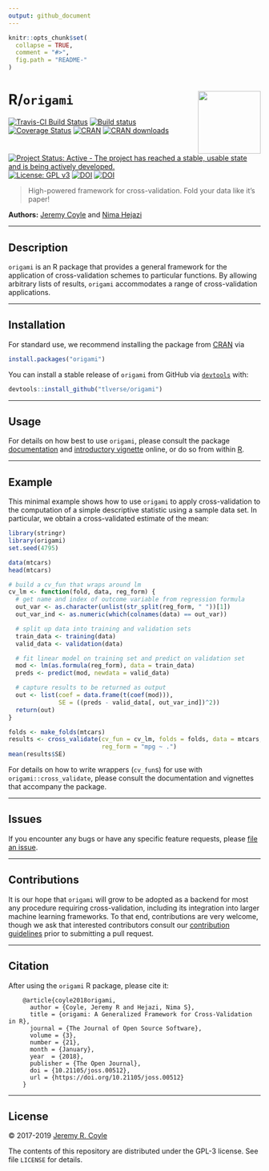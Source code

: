```yaml
---
output: github_document
---
```


<!-- README.md is generated from README.Rmd. Please edit that file -->

```r
knitr::opts_chunk$set(
  collapse = TRUE,
  comment = "#>",
  fig.path = "README-"
)
```

# R/`origami` <img src="./hex/origami-sticker.png" align="right" width='125'/>

[![Travis-CI Build Status](https://travis-ci.org/tlverse/origami.svg?branch=master)](https://travis-ci.org/tlverse/origami)
[![Build status](https://ci.appveyor.com/api/projects/status/bfe2jd9a065jhql7?svg=true)](https://ci.appveyor.com/project/tlverse/origami)
[![Coverage Status](https://codecov.io/gh/tlverse/origami/branch/master/graph/badge.svg)](https://codecov.io/gh/tlverse/origami)
[![CRAN](http://www.r-pkg.org/badges/version/origami)](http://www.r-pkg.org/pkg/origami)
[![CRAN downloads](https://cranlogs.r-pkg.org/badges/origami)](https://CRAN.R-project.org/package=origami)
[![Project Status: Active - The project has reached a stable, usable state and is being actively developed.](http://www.repostatus.org/badges/latest/active.svg)](http://www.repostatus.org/#active)
[![License: GPL v3](https://img.shields.io/badge/License-GPL%20v3-blue.svg)](http://www.gnu.org/licenses/gpl-3.0)
[![DOI](https://zenodo.org/badge/DOI/10.5281/zenodo.1155901.svg)](https://doi.org/10.5281/zenodo.1155901)
[![DOI](http://joss.theoj.org/papers/10.21105/joss.00512/status.svg)](https://doi.org/10.21105/joss.00512)

> High-powered framework for cross-validation. Fold your data like it's paper!

__Authors:__ [Jeremy Coyle](https://github.com/jeremyrcoyle) and [Nima
Hejazi](https://nimahejazi.org)

---

## Description

`origami` is an R package that provides a general framework for the application
of cross-validation schemes to particular functions. By allowing arbitrary lists
of results, `origami` accommodates a range of cross-validation applications.

---

## Installation

For standard use, we recommend installing the package from
[CRAN](https://cran.r-project.org/) via

```r
install.packages("origami")
```

You can install a stable release of `origami` from GitHub via
[`devtools`](https://www.rstudio.com/products/rpackages/devtools/) with:

```r
devtools::install_github("tlverse/origami")
```

---

## Usage

For details on how best to use `origami`, please consult the package
[documentation](https://origami.tlverse.org) and [introductory
vignette](https://origami.tlverse.org/articles/generalizedCV.html)
online, or do so from within [R](https://www.r-project.org/).

---

## Example

This minimal example shows how to use `origami` to apply cross-validation to the
computation of a simple descriptive statistic using a sample data set. In
particular, we obtain a cross-validated estimate of the mean:

```r
library(stringr)
library(origami)
set.seed(4795)

data(mtcars)
head(mtcars)

# build a cv_fun that wraps around lm
cv_lm <- function(fold, data, reg_form) {
  # get name and index of outcome variable from regression formula
  out_var <- as.character(unlist(str_split(reg_form, " "))[1])
  out_var_ind <- as.numeric(which(colnames(data) == out_var))

  # split up data into training and validation sets
  train_data <- training(data)
  valid_data <- validation(data)

  # fit linear model on training set and predict on validation set
  mod <- lm(as.formula(reg_form), data = train_data)
  preds <- predict(mod, newdata = valid_data)

  # capture results to be returned as output
  out <- list(coef = data.frame(t(coef(mod))),
              SE = ((preds - valid_data[, out_var_ind])^2))
  return(out)
}

folds <- make_folds(mtcars)
results <- cross_validate(cv_fun = cv_lm, folds = folds, data = mtcars,
                          reg_form = "mpg ~ .")
mean(results$SE)
```

For details on how to write wrappers (`cv_fun`s) for use with
`origami::cross_validate`, please consult the documentation and vignettes that
accompany the package.

---

## Issues

If you encounter any bugs or have any specific feature requests, please [file an
issue](https://github.com/tlverse/origami/issues).

---

## Contributions

It is our hope that `origami` will grow to be adopted as a backend for most any
procedure requiring cross-validation, including its integration into larger
machine learning frameworks. To that end, contributions are very welcome, though
we ask that interested contributors consult our [contribution
guidelines](https://github.com/tlverse/origami/blob/master/CONTRIBUTING.md)
prior to submitting a pull request.

---

## Citation

After using the `origami` R package, please cite it:

        @article{coyle2018origami,
          author = {Coyle, Jeremy R and Hejazi, Nima S},
          title = {origami: A Generalized Framework for Cross-Validation in R},
          journal = {The Journal of Open Source Software},
          volume = {3},
          number = {21},
          month = {January},
          year  = {2018},
          publisher = {The Open Journal},
          doi = {10.21105/joss.00512},
          url = {https://doi.org/10.21105/joss.00512}
        }

---

## License

&copy; 2017-2019 [Jeremy R. Coyle](https://github.com/jeremyrcoyle)

The contents of this repository are distributed under the GPL-3 license. See
file `LICENSE` for details.

